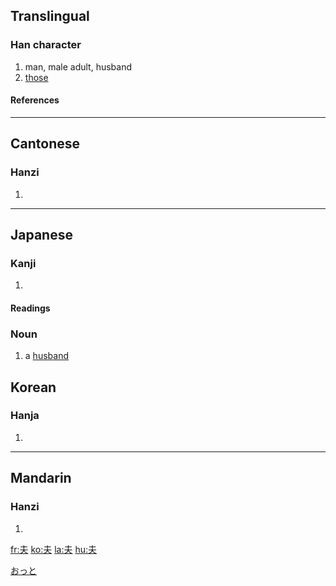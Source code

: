 ==Translingual==
===Han character===
{{Han char|rn=37|rad=大|as=01|sn=4|four=5003<sub>0</sub>|canj=手人 (QO)}}
# man, male adult, husband
# [[those]]
====References====
{{Han ref|kx=0248.110|dkj=05835|dj=0507.010|hdz=10521.010|uh=592B|ud=22827|bh=A4D2|bd=42194}}
----
==Cantonese==
===Hanzi===
{{yue-hanzi|jyut=|y=fu1}}
# {{defn|Cantonese}}
----
==Japanese==
[[Category:1000_Japanese_basic_words|おっと]]


===Kanji===
{{ja-kanji|grade=|rs=大01}}
# {{defn|Japanese}} 
====Readings====
{{ja-readings|on=[[ふ]] (fu), [[ふう]] (fū)|kun=[[おっと]] (otto), [[おとこ]] (otoko), [[それ]] (sore)}}



=== Noun ===
{{janoun|おっと|otto}}
#a [[husband]]

==Korean==
===Hanja===
{{ko-hanja|hangeul=부|rv=bu|mr=pu}}
# {{defn|Korean}}
----
==Mandarin==
===Hanzi===
{{cmn-hanzi|pin=[[fū]] (fu1); [[fú]] (fu2)|wg=fu<sup>1</sup>}}
# {{defn|Mandarin}}

[[fr:夫]]
[[ko:夫]]
[[la:夫]]
[[hu:夫]]